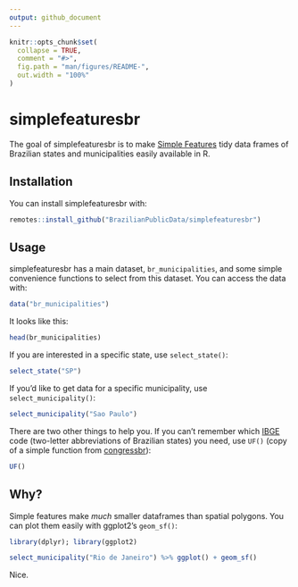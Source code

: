 ```yaml
---
output: github_document
---
```


<!-- README.md is generated from README.Rmd. Please edit that file -->

```r
knitr::opts_chunk$set(
  collapse = TRUE,
  comment = "#>",
  fig.path = "man/figures/README-",
  out.width = "100%"
)
```
# simplefeaturesbr

The goal of simplefeaturesbr is to make [Simple Features](https://en.wikipedia.org/wiki/Simple_Features) tidy data frames of Brazilian states and municipalities easily available in R.

## Installation

You can install simplefeaturesbr with:  

``` r
remotes::install_github("BrazilianPublicData/simplefeaturesbr")
```

## Usage

simplefeaturesbr has a main dataset, `br_municipalities`, and some simple convenience functions to select from this dataset. You can access the data with: 

```r
data("br_municipalities")
``` 

It looks like this: 

```r
head(br_municipalities)
```

If you are interested in a specific state, use `select_state()`: 
```r
select_state("SP")
``` 

If you'd like to get data for a specific municipality, use `select_municipality()`:
```r
select_municipality("Sao Paulo")
``` 

There are two other things to help you. If you can't remember which [IBGE](https://www.ibge.gov.br/en/home-eng.html) code (two-letter abbreviations of Brazilian states) you need, use `UF()` (copy of a simple function from [congressbr](https://github.com/BrazilianPublicData/congressbr)):

```r
UF()
```

## Why?
Simple features make _much_ smaller dataframes than spatial polygons. You can plot them easily with ggplot2's `geom_sf()`: 

```r
library(dplyr); library(ggplot2)

select_municipality("Rio de Janeiro") %>% ggplot() + geom_sf()
```

Nice.
